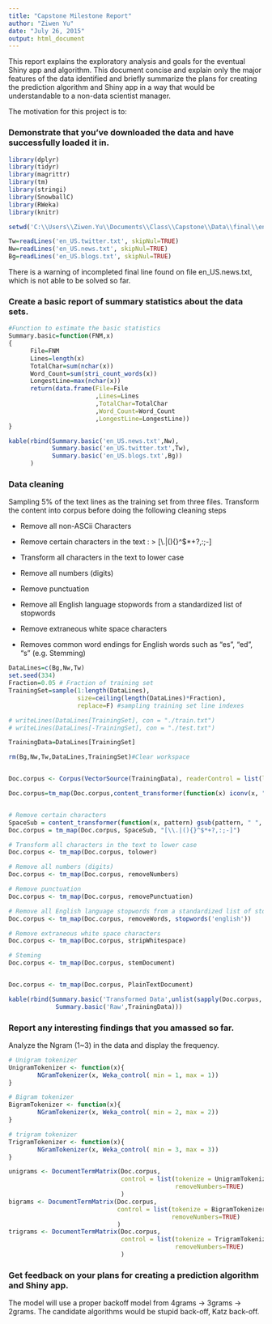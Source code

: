 ```yaml
---
title: "Capstone Milestone Report"
author: "Ziwen Yu"
date: "July 26, 2015"
output: html_document
---
```


This report explains the exploratory analysis and goals for the eventual Shiny app and algorithm. This document concise and explain only the major features of the data identified and briefly summarize the plans for creating the prediction algorithm and Shiny app in a way that would be understandable to a non-data scientist manager. 

The motivation for this project is to: 

### Demonstrate that you've downloaded the data and have successfully loaded it in.

```r
library(dplyr)
library(tidyr)
library(magrittr)
library(tm)
library(stringi)
library(SnowballC)
library(RWeka)
library(knitr)

setwd('C:\\Users\\Ziwen.Yu\\Documents\\Class\\Capstone\\Data\\final\\en_US\\')

Tw=readLines('en_US.twitter.txt', skipNul=TRUE)
Nw=readLines('en_US.news.txt', skipNul=TRUE)
Bg=readLines('en_US.blogs.txt', skipNul=TRUE)

```

There is a warning of incompleted final line found on file en_US.news.txt, which is not able to be solved so far.

### Create a basic report of summary statistics about the data sets.

```r
#Function to estimate the basic statistics
Summary.basic=function(FNM,x)
{
      File=FNM
      Lines=length(x)
      TotalChar=sum(nchar(x))
      Word_Count=sum(stri_count_words(x))
      LongestLine=max(nchar(x))
      return(data.frame(File=File
                        ,Lines=Lines
                        ,TotalChar=TotalChar
                        ,Word_Count=Word_Count
                        ,LongestLine=LongestLine))
}

kable(rbind(Summary.basic('en_US.news.txt',Nw),
            Summary.basic('en_US.twitter.txt',Tw),
            Summary.basic('en_US.blogs.txt',Bg))
      )
```

### Data cleaning
Sampling 5% of the text lines as the training set from three files. Transform the content into corpus before doing the following cleaning steps



* Remove all non-ASCii Characters
* Remove certain characters in the text :
> [\\.|(){}^$*+?,:;-]

* Transform all characters in the text to lower case
* Remove all numbers (digits)
* Remove punctuation
* Remove all English language stopwords from a standardized list of stopwords
* Remove extraneous white space characters
* Removes common word endings for English words such as “es”, “ed”, “s” (e.g. Stemming)


```r
DataLines=c(Bg,Nw,Tw)
set.seed(334)
Fraction=0.05 # Fraction of training set 
TrainingSet=sample(1:length(DataLines),
                   size=ceiling(length(DataLines)*Fraction),
                   replace=F) #sampling training set line indexes

# writeLines(DataLines[TrainingSet], con = "./train.txt")
# writeLines(DataLines[-TrainingSet], con = "./test.txt")

TrainingData=DataLines[TrainingSet]

rm(Bg,Nw,Tw,DataLines,TrainingSet)#Clear workspace


Doc.corpus <- Corpus(VectorSource(TrainingData), readerControl = list(language = "en"))

Doc.corpus=tm_map(Doc.corpus,content_transformer(function(x) iconv(x, "latin1", "ASCII", sub="")))


# Remove certain characters
SpaceSub = content_transformer(function(x, pattern) gsub(pattern, " ", x))
Doc.corpus = tm_map(Doc.corpus, SpaceSub, "[\\.|(){}^$*+?,:;-]")

# Transform all characters in the text to lower case
Doc.corpus <- tm_map(Doc.corpus, tolower)

# Remove all numbers (digits)
Doc.corpus <- tm_map(Doc.corpus, removeNumbers)

# Remove punctuation
Doc.corpus <- tm_map(Doc.corpus, removePunctuation)

# Remove all English language stopwords from a standardized list of stopwords
Doc.corpus <- tm_map(Doc.corpus, removeWords, stopwords('english'))

# Remove extraneous white space characters
Doc.corpus <- tm_map(Doc.corpus, stripWhitespace)

# Steming 
Doc.corpus <- tm_map(Doc.corpus, stemDocument)


Doc.corpus <- tm_map(Doc.corpus, PlainTextDocument)
```

```r
kable(rbind(Summary.basic('Transformed Data',unlist(sapply(Doc.corpus, `[`, "content"))),
             Summary.basic('Raw',TrainingData)))
```

### Report any interesting findings that you amassed so far.
Analyze the Ngram (1~3) in the data and display the frequency.

```r

# Unigram tokenizer
UnigramTokenizer <- function(x){
        NGramTokenizer(x, Weka_control( min = 1, max = 1))
}

# Bigram tokenizer
BigramTokenizer <- function(x){
        NGramTokenizer(x, Weka_control( min = 2, max = 2))
}

# trigram tokenizer 
TrigramTokenizer <- function(x){
        NGramTokenizer(x, Weka_control( min = 3, max = 3))
}

unigrams <- DocumentTermMatrix(Doc.corpus, 
                               control = list(tokenize = UnigramTokenizer, 
                                              removeNumbers=TRUE)
                               ) 
bigrams <- DocumentTermMatrix(Doc.corpus, 
                              control = list(tokenize = BigramTokenizer, 
                                             removeNumbers=TRUE)
                              )
trigrams <- DocumentTermMatrix(Doc.corpus, 
                               control = list(tokenize = TrigramTokenizer, 
                                              removeNumbers=TRUE)
                               )
```


### Get feedback on your plans for creating a prediction algorithm and Shiny app. 
The model will use a proper backoff model from 4grams -> 3grams -> 2grams. The candidate algorithms would be stupid back-off, Katz back-off.
